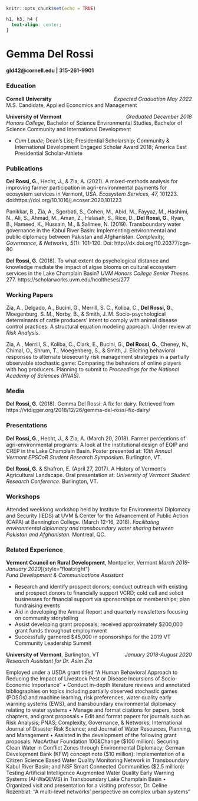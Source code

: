 
```r
knitr::opts_chunk$set(echo = TRUE)
```

```css
h1, h3, h4 {
  text-align: center;
}
```

# **Gemma Del Rossi**

#### gld42@cornell.edu | 315-261-9901

### Education
**Cornell University**  [*Expected Graduation May 2022*]{style="float:right"}  
M.S. Candidate, Applied Economics and Management

**University of Vermont**  [*Graduated December 2018*]{style="float:right"}   
*Honors College*, Bachelor of Science Environmental Studies, Bachelor of Science Community and International Development 

* *Cum Laude*; Dean’s List; Presidential Scholarship; Community & International Development Engaged Scholar Award 2018; America East Presidential Scholar-Athlete

### Publications 

**Del Rossi, G.**, Hecht, J., & Zia, A. (2021). A mixed-methods analysis for improving farmer participation in agri-environmental payments for ecosystem services in Vermont, USA. *Ecosystem Services, 47,* 101223. doi:https://doi.org/10.1016/j.ecoser.2020.101223  

Panikkar, B., Zia, A., Sgorbati, S., Cohen, M., Abid, M., Fayyaz, M., Hashimi, N., Ali, S., Ahmad, M., Aman, Z., Halasah, S., Rice, D., **Del Rossi, G.**, Ryan, B., Hameed, K., Hussain, M., & Salimee, N. (2019). Transboundary water governance in the Kabul River Basin: Implementing environmental and public diplomacy between Pakistan and Afghanistan. *Complexity, Governance, & Networks, 5*(1): 101-120. Doi: http://dx.doi.org/10.20377/cgn-80  

**Del Rossi, G.** (2018). To what extent do psychological distance and knowledge mediate the impact of algae blooms on cultural ecosystem services in the Lake Champlain Basin? *UVM Honors College Senior Theses.* 277. https://scholarworks.uvm.edu/hcoltheses/277  

###  Working Papers 

Zia, A., Delgado, A., Bucini, G., Merrill, S. C., Koliba, C., **Del Rossi, G.**, Moegenburg, S. M., Norby, B., & Smith, J. M. Socio-psychological determinants of cattle producers’ intent to comply with animal disease control practices: A structural equation modeling approach. Under review at *Risk Analysis*.

Zia, A., Merrill, S., Koliba, C., Clark, E., Bucini, G., **Del Rossi, G.**, Cheney, N., Chimal, O., Shrum, T., Moegenberg, S., & Smith, J. Eliciting behavioral responses to alternate biosecurity risk management strategies in a partially observable stochastic game: Comparing the behaviors of online players with hog producers. Planning to submit to *Proceedings for the National Academy of Sciences (PNAS)*.

### Media 

**Del Rossi, G.** (2018). Gemma Del Rossi: A fix for dairy. Retrieved from https://vtdigger.org/2018/12/26/gemma-del-rossi-fix-dairy/

### Presentations

**Del Rossi, G.**, Hecht, J., & Zia, A. (March 20, 2018). Farmer perceptions of agri-environmental programs: A look at the institutional design of EQIP and CREP in the Lake Champlain Basin. Poster presented at: *10th Annual Vermont EPSCoR Student Research Symposium*. Burlington, VT.

**Del Rossi, G.** & Shafron, E. (April 27, 2017). A History of Vermont’s Agricultural Landscape. Oral presentation at: *University of Vermont Student Research Conference*. Burlington, VT.

### Workshops 

Attended weeklong workshop held by Institute for Environmental Diplomacy and Security (IEDS) at UVM & Center for the Advancement of Public Action (CAPA) at Bennington College. (March 12-16, 2018). *Facilitating environmental diplomacy and transboundary water sharing between Pakistan and Afghanistan.* Montreal, QC.

### Related Experience

**Vermont Council on Rural Development**, Montpelier, Vermont *March 2019-January 2020*]{style="float:right"}  
*Fund Development & Communications Assistant*  

* Research and identify prospect donors; conduct outreach with existing and prospect donors to financially support VCRD; cold call and solicit businesses for financial support via sponsorships or memberships; plan fundraising events
* Aid in developing the Annual Report and quarterly newsletters focusing on community storytelling
* Assist developing grant proposals; received approximately $200,000 grant funds throughout employmwent
* Successfully garnered $45,000 in sponsorships for the 2019 VT Community Leadership Summit

**University of Vermont**, Burlington, VT[*January 2018-August 2020*]{style="float:right"}   
*Research Assistant for Dr. Asim Zia*

Employed under a USDA grant titled “A Human Behavioral Approach to Reducing the Impact of Livestock Pest or Disease Incursions of Socio-Economic Importance”
• Conduct in-depth literature reviews and annotated bibliographies on topics including partially observed stochastic games (POSGs) and machine learning, risk preferences, water quality early warning systems (EWS), and transboundary environmental diplomacy relating to water systems
• Manage and format citations for papers, book chapters, and grant proposals
• Edit and format papers for journals such as Risk Analysis; PNAS; Complexity, Governance, & Networks; International Journal of Disaster Risk Science; and Journal of Water Resources, Planning, and Management
• Assisted in the development of the following grant proposals: MacArthur Foundation 100&Change ($100 million): Securing Clean Water in Conflict Zones through Environmental Diplomacy; German Development Bank (KFW) concept note ($10 million): Implementation of a Citizen Science Based Water Quality Monitoring Network in Transboundary Kabul River Basin; and NSF Smart Connected Communities ($2.5 million): Testing Artificial Intelligence Augmented Water Quality Early Warning Systems (AI-WaQEWS) in Transboundary Lake Champlain Basin
• Organized visit and presentation for a visiting professor, Dr. Celine Rozenblat: “A multi-level networks’ perspective on complex urban systems”
